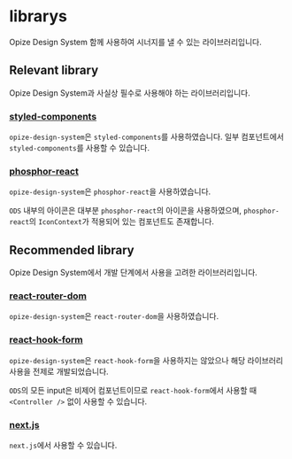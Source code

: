 
<Meta title="Opize Design System/librarys" />

# librarys
Opize Design System 함께 사용하여 시너지를 낼 수 있는 라이브러리입니다.

## Relevant library
Opize Design System과 사실상 필수로 사용해야 하는 라이브러리입니다.

### [styled-components](https://www.npmjs.com/package/styled-components)
`opize-design-system`은 `styled-components`를 사용하였습니다. 일부 컴포넌트에서 `styled-components`를 사용할 수 있습니다.

### [phosphor-react](https://www.npmjs.com/package/phosphor-react)
`opize-design-system`은 `phosphor-react`을 사용하였습니다.

`ODS` 내부의 아이콘은 대부분 `phosphor-react`의 아이콘을 사용하였으며, `phosphor-react`의 `IconContext`가 적용되어 있는 컴포넌트도 존재합니다.

## Recommended library
Opize Design System에서 개발 단계에서 사용을 고려한 라이브러리입니다.

### [react-router-dom](https://www.npmjs.com/package/react-router-dom)
`opize-design-system`은 `react-router-dom`을 사용하였습니다.

### [react-hook-form](https://www.npmjs.com/package/react-hook-form)
`opize-design-system`은 `react-hook-form`을 사용하지는 않았으나 해당 라이브러리 사용을 전제로 개발되었습니다.

`ODS`의 모든 input은 비제어 컴포넌트이므로 `react-hook-form`에서 사용할 때 `<Controller />` 없이 사용할 수 있습니다. 

### [next.js](https://nextjs.org/)
`next.js`에서 사용할 수 있습니다.
